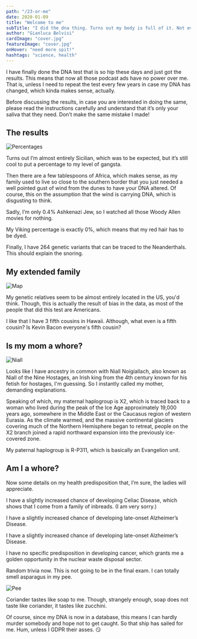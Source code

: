 ```yaml
---
path: "/23-or-me"
date: 2020-01-09
title: "Welcome to me"
subTitle: "I did the dna thing. Turns out my body is full of it. Not even kidding"
author: "Gianluca Belvisi"
cardImage: "cover.jpg"
featureImage: "cover.jpg"
onHover: "need more spit!"
hashtags: "science, health"
---
```

I have finally done the DNA test that is so hip these days and just got the results. This means that now all those podcast ads have no power over me. That is, unless I need to repeat the test every few years in case my DNA has changed, which kinda makes sense, actually.

Before discussing the results, in case you are interested in doing the same, please read the instructions carefully and understand that it’s only your saliva that they need. Don’t make the same mistake I made!

## The results

![Percentages](perc.png)

Turns out I’m almost entirely Sicilian, which was to be expected, but it’s still cool to put a percentage to my level of gangsta.

Then there are a few tablespoons of Africa, which makes sense, as my family used to live so close to the southern border that you just needed a well pointed gust of wind from the dunes to have your DNA altered. Of course, this on the assumption that the wind is carrying DNA, which is disgusting to think.

Sadly, I’m only 0.4% Ashkenazi Jew, so I watched all those Woody Allen movies for nothing.

My Viking percentage is exactly 0%, which means that my red hair has to be dyed.

Finally, I have 264 genetic variants that can be traced to the Neanderthals. This should explain the snoring.

## My extended family

![Map](map.png)

My genetic relatives seem to be almost entirely located in the US, you'd think. Though, this is actually the result of bias in the data, as most of the people that did this test are Americans.

I like that I have 3 fifth cousins in Hawaii. Although, what even is a fifth cousin? Is Kevin Bacon everyone's fifth cousin?

## Is my mom a whore?

![Niall](niall.jpg)

Looks like I have ancestry in common with Niall Noígíallach, also known as Niall of the Nine Hostages, an Irish king from the 4th century known for his fetish for hostages, I'm guessing. So I instantly called my mother, demanding explanations.

Speaking of which, my maternal haplogroup is X2, which is traced back to a woman who lived during the peak of the Ice Age approximately 19,000 years ago, somewhere in the Middle East or the Caucasus region of western Eurasia. As the climate warmed, and the massive continental glaciers covering much of the Northern Hemisphere began to retreat, people on the X2 branch joined a rapid northward expansion into the previously ice-covered zone.

My paternal haplogroup is R-P311, which is basically an Evangelion unit.

## Am I a whore?

Now some details on my health predisposition that, I’m sure, the ladies will appreciate.

I have a slightly increased chance of developing Celiac Disease, which shows that I come from a family of inbreads. (I am very sorry.)

I have a slightly increased chance of developing late-onset Alzheimer’s Disease.

I have a slightly increased chance of developing late-onset Alzheimer’s Disease.

I have no specific predisposition in developing cancer, which grants me a golden opportunity in the nuclear waste disposal sector.

Random trivia now. This is not going to be in the final exam. I can totally smell asparagus in my pee.

![Pee](pee.jpg)

Coriander tastes like soap to me. Though, strangely enough, soap does not taste like coriander, it tastes like zucchini.

Of course, since my DNA is now in a database, this means I can hardly murder somebody and hope not to get caught. So that ship has sailed for me. Hum, unless I GDPR their asses. 😏

